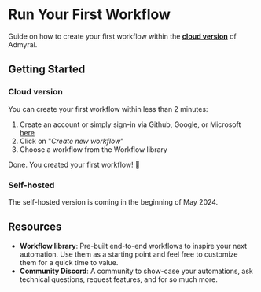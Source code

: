 # Run Your First Workflow

Guide on how to create your first workflow within the **[cloud version](https://admyral.dev/login)** of Admyral.


## Getting Started

### Cloud version

You can create your first workflow within less than 2 minutes: 

1. Create an account or simply sign-in via Github, Google, or Microsoft [here](https://admyral.dev/login)
2. Click on "*Create new workflow*"
3. Choose a workflow from the Workflow library 

Done. You created your first workflow! 🥳

### Self-hosted

The self-hosted version is coming in the beginning of May 2024.



## Resources

* **Workflow library**: Pre-built end-to-end workflows to inspire your next automation. Use them as a starting point and feel free to customize them for a quick time to value.
* **Community Discord**: A community to show-case your automations, ask technical questions, request features, and for so much more.

